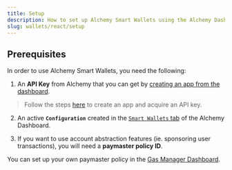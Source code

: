 ```yaml
---
title: Setup
description: How to set up Alchemy Smart Wallets using the Alchemy Dashboard.
slug: wallets/react/setup
---
```


## Prerequisites

In order to use Alchemy Smart Wallets, you need the following:

1. An **API Key** from Alchemy that you can get by [creating an app from the dashboard](https://dashboard.alchemy.com/signup). 

> Follow the steps [here](/docs/create-an-api-key) to create an app and acquire an API key.

2. An active **`Configuration`** created in the [`Smart Wallets` tab](https://dashboard.alchemy.com/services/smart-wallets/configuration) of the Alchemy Dashboard.

3. If you want to use account abstraction features (ie. sponsoring user transactions), you will need a **paymaster policy ID**. 

You can set up your own paymaster policy in the [Gas Manager Dashboard](https://dashboard.alchemy.com/services/gas-manager/configuration).